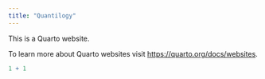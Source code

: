 ```yaml
---
title: "Quantilogy"
---
```


This is a Quarto website.

To learn more about Quarto websites visit <https://quarto.org/docs/websites>.

```r
1 + 1
```
